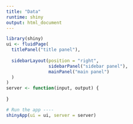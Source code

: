 ```yaml
---
title: "Data"
runtime: shiny
output: html_document
---
```


```r
library(shiny)
ui <- fluidPage(
  titlePanel("title panel"),
  
  sidebarLayout(position = "right",
                sidebarPanel("sidebar panel"),
                mainPanel("main panel")
  )
)
server <- function(input, output) {
  
}

# Run the app ----
shinyApp(ui = ui, server = server)
```
